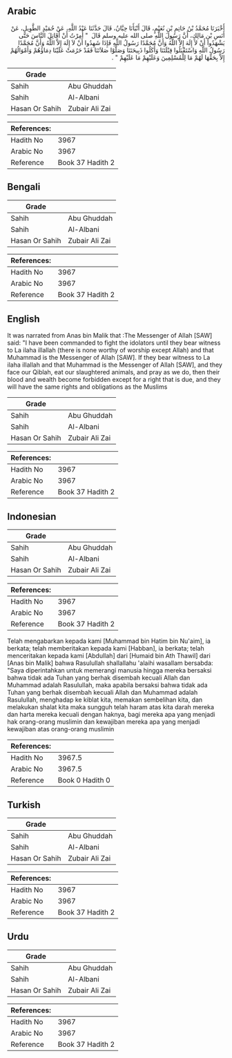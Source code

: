 ## Arabic


<div dir="rtl" lang="ar" style={{fontSize:'larger',backgroundColor:'#f8f9fa',padding:20}}>
أَخْبَرَنَا مُحَمَّدُ بْنُ حَاتِمِ بْنِ نُعَيْمٍ، قَالَ أَنْبَأَنَا حِبَّانُ، قَالَ حَدَّثَنَا عَبْدُ اللَّهِ، عَنْ حُمَيْدٍ الطَّوِيلِ، عَنْ أَنَسِ بْنِ مَالِكٍ، أَنَّ رَسُولَ اللَّهِ صلى الله عليه وسلم قَالَ ‏ "‏ أُمِرْتُ أَنْ أُقَاتِلَ النَّاسَ حَتَّى يَشْهَدُوا أَنْ لاَ إِلَهَ إِلاَّ اللَّهُ وَأَنَّ مُحَمَّدًا رَسُولُ اللَّهِ فَإِذَا شَهِدُوا أَنْ لاَ إِلَهَ إِلاَّ اللَّهُ وَأَنَّ مُحَمَّدًا رَسُولُ اللَّهِ وَاسْتَقْبَلُوا قِبْلَتَنَا وَأَكَلُوا ذَبِيحَتَنَا وَصَلَّوْا صَلاَتَنَا فَقَدْ حَرُمَتْ عَلَيْنَا دِمَاؤُهُمْ وَأَمْوَالُهُمْ إِلاَّ بِحَقِّهَا لَهُمْ مَا لِلْمُسْلِمِينَ وَعَلَيْهِمْ مَا عَلَيْهِمْ ‏"‏ ‏.‏
</div>
<div style={{backgroundColor:'#f8f9fa',padding:20, marginBottom: 10}}><table> <thead> <tr> <th>Grade</th> <th></th> </tr> </thead> <tbody> <tr><td>Sahih</td><td>Abu Ghuddah</td></tr><tr><td>Sahih</td><td>Al-Albani</td></tr><tr><td>Hasan Or Sahih</td><td>Zubair Ali Zai</td></tr></tbody></table><table> <thead> <tr> <th>References:</th> <th></th> </tr> </thead> <tbody><tr><td>Hadith No</td><td>3967</td></tr><tr><td>Arabic No</td><td>3967</td></tr><tr><td>Reference</td><td>Book 37 Hadith 2</td></tr></tbody></table></div>

## Bengali


<div dir="ltr" lang="bn" style={{fontSize:'larger',backgroundColor:'#f8f9fa',padding:20}}>

</div>
<div style={{backgroundColor:'#f8f9fa',padding:20, marginBottom: 10}}><table> <thead> <tr> <th>Grade</th> <th></th> </tr> </thead> <tbody> <tr><td>Sahih</td><td>Abu Ghuddah</td></tr><tr><td>Sahih</td><td>Al-Albani</td></tr><tr><td>Hasan Or Sahih</td><td>Zubair Ali Zai</td></tr></tbody></table><table> <thead> <tr> <th>References:</th> <th></th> </tr> </thead> <tbody><tr><td>Hadith No</td><td>3967</td></tr><tr><td>Arabic No</td><td>3967</td></tr><tr><td>Reference</td><td>Book 37 Hadith 2</td></tr></tbody></table></div>

## English


<div dir="ltr" lang="en" style={{fontSize:'larger',backgroundColor:'#f8f9fa',padding:20}}>
It was narrated from Anas bin Malik that :The Messenger of Allah [SAW] said: "I have been commanded to fight the idolators until they bear witness to La ilaha illallah (there is none worthy of worship except Allah) and that Muhammad is the Messenger of Allah [SAW]. If they bear witness to La ilaha illallah and that Muhammad is the Messenger of Allah [SAW], and they face our Qiblah, eat our slaughtered animals, and pray as we do, then their blood and wealth become forbidden except for a right that is due, and they will have the same rights and obligations as the Muslims
</div>
<div style={{backgroundColor:'#f8f9fa',padding:20, marginBottom: 10}}><table> <thead> <tr> <th>Grade</th> <th></th> </tr> </thead> <tbody> <tr><td>Sahih</td><td>Abu Ghuddah</td></tr><tr><td>Sahih</td><td>Al-Albani</td></tr><tr><td>Hasan Or Sahih</td><td>Zubair Ali Zai</td></tr></tbody></table><table> <thead> <tr> <th>References:</th> <th></th> </tr> </thead> <tbody><tr><td>Hadith No</td><td>3967</td></tr><tr><td>Arabic No</td><td>3967</td></tr><tr><td>Reference</td><td>Book 37 Hadith 2</td></tr></tbody></table></div>

## Indonesian


<div dir="ltr" lang="id" style={{fontSize:'larger',backgroundColor:'#f8f9fa',padding:20}}>

</div>
<div style={{backgroundColor:'#f8f9fa',padding:20, marginBottom: 10}}><table> <thead> <tr> <th>Grade</th> <th></th> </tr> </thead> <tbody> <tr><td>Sahih</td><td>Abu Ghuddah</td></tr><tr><td>Sahih</td><td>Al-Albani</td></tr><tr><td>Hasan Or Sahih</td><td>Zubair Ali Zai</td></tr></tbody></table><table> <thead> <tr> <th>References:</th> <th></th> </tr> </thead> <tbody><tr><td>Hadith No</td><td>3967</td></tr><tr><td>Arabic No</td><td>3967</td></tr><tr><td>Reference</td><td>Book 37 Hadith 2</td></tr></tbody></table></div>


<div dir="ltr" lang="id" style={{fontSize:'larger',backgroundColor:'#f8f9fa',padding:20}}>
Telah mengabarkan kepada kami [Muhammad bin Hatim bin Nu'aim], ia berkata; telah memberitakan kepada kami [Habban], ia berkata; telah menceritakan kepada kami [Abdullah] dari [Humaid bin Ath Thawil] dari [Anas bin Malik] bahwa Rasulullah shallallahu 'alaihi wasallam bersabda: "Saya diperintahkan untuk memerangi manusia hingga mereka bersaksi bahwa tidak ada Tuhan yang berhak disembah kecuali Allah dan Muhammad adalah Rasulullah, maka apabila bersaksi bahwa tidak ada Tuhan yang berhak disembah kecuali Allah dan Muhammad adalah Rasulullah, menghadap ke kiblat kita, memakan sembelihan kita, dan melakukan shalat kita maka sungguh telah haram atas kita darah mereka dan harta mereka kecuali dengan haknya, bagi mereka apa yang menjadi hak orang-orang muslimin dan kewajiban mereka apa yang menjadi kewajiban atas orang-orang muslimin
</div>
<div style={{backgroundColor:'#f8f9fa',padding:20, marginBottom: 10}}><table> <thead> <tr> <th>References:</th> <th></th> </tr> </thead> <tbody><tr><td>Hadith No</td><td>3967.5</td></tr><tr><td>Arabic No</td><td>3967.5</td></tr><tr><td>Reference</td><td>Book 0 Hadith 0</td></tr></tbody></table></div>

## Turkish


<div dir="ltr" lang="tr" style={{fontSize:'larger',backgroundColor:'#f8f9fa',padding:20}}>

</div>
<div style={{backgroundColor:'#f8f9fa',padding:20, marginBottom: 10}}><table> <thead> <tr> <th>Grade</th> <th></th> </tr> </thead> <tbody> <tr><td>Sahih</td><td>Abu Ghuddah</td></tr><tr><td>Sahih</td><td>Al-Albani</td></tr><tr><td>Hasan Or Sahih</td><td>Zubair Ali Zai</td></tr></tbody></table><table> <thead> <tr> <th>References:</th> <th></th> </tr> </thead> <tbody><tr><td>Hadith No</td><td>3967</td></tr><tr><td>Arabic No</td><td>3967</td></tr><tr><td>Reference</td><td>Book 37 Hadith 2</td></tr></tbody></table></div>

## Urdu


<div dir="rtl" lang="ur" style={{fontSize:'larger',backgroundColor:'#f8f9fa',padding:20}}>

</div>
<div style={{backgroundColor:'#f8f9fa',padding:20, marginBottom: 10}}><table> <thead> <tr> <th>Grade</th> <th></th> </tr> </thead> <tbody> <tr><td>Sahih</td><td>Abu Ghuddah</td></tr><tr><td>Sahih</td><td>Al-Albani</td></tr><tr><td>Hasan Or Sahih</td><td>Zubair Ali Zai</td></tr></tbody></table><table> <thead> <tr> <th>References:</th> <th></th> </tr> </thead> <tbody><tr><td>Hadith No</td><td>3967</td></tr><tr><td>Arabic No</td><td>3967</td></tr><tr><td>Reference</td><td>Book 37 Hadith 2</td></tr></tbody></table></div>